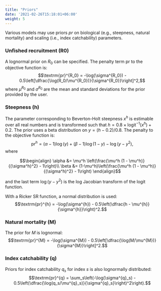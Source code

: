 ```yaml
---
title: "Priors"
date: '2021-02-26T15:18:01+06:00'
weight: 5
---
```


Various models may use priors $pr$ on biological (e.g., steepness, natural mortality) and scaling (i.e., index catchability) parameters.

### Unfished recruitment (R0)

A lognormal prior on $R_0$ can be specified. The penalty term $\textrm{pr}$ to the objective function is:
$$\textrm{pr}^{R_0} = -\log(\sigma^{R_0}) - 0.5\left[\dfrac{\log(R_0/\mu^{R_0})}{\sigma^{R_0}}\right]^2,$$
where $\mu^{R_0}$ and $\sigma^{R_0}$ are the mean and standard deviations for the prior provided by the user.

### Steepness (h)

The parameter corresponding to Beverton-Holt steepness $x^h$ is estimable over all real numbers and is transformed such that $h = 0.8 \times \textrm{logit}^{-1}(x^h) + 0.2$. The prior uses a beta distribution on $y = (h - 0.2)/0.8$. The penalty to the objective function is:
$$\textrm{pr}^{h} = (\alpha-1)\log(y)  + (\beta-1)\log(1-y) - \log(y - y^2),$$
where 

$$\begin{align}
\alpha &= \mu^h \left(\frac{\mu^h (1 - \mu^h)}{(\sigma^h)^2} - 1\right)\\
\beta &= (1-\mu^h)\left(\frac{\mu^h (1 - \mu^h)}{(\sigma^h)^2} - 1\right)
\end{align}$$ 

and the last term $\log(y-y^2)$ is the log Jacobian transform of the logit function.

With a Ricker SR function, a normal distribution is used:
$$\textrm{pr}^{h} = -\log(\sigma^{h}) - 0.5\left(\dfrac{h - \mu^{h}}{\sigma^{h}}\right)^2.$$

### Natural mortality (M)

The prior for $M$ is lognormal:
$$\textrm{pr}^{M} = -\log(\sigma^{M}) - 0.5\left[\dfrac{\log(M/\mu^{M})}{\sigma^{M}}\right]^2.$$

### Index catchability (q)

Priors for index catchability $q_s$ for index $s$ is also lognormally distributed:
$$\textrm{pr}^{q} = \sum_s\left(-\log(\sigma^{q}_s) - 0.5\left(\dfrac{\log(q_s/\mu^{q}_s)}{\sigma^{q}_s}\right)^2\right).$$
